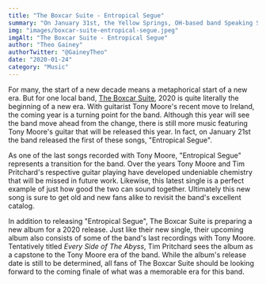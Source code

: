```yaml
---
title: "The Boxcar Suite - Entropical Segue"
summary: "On January 31st, the Yellow Springs, OH-based band Speaking Suns released their newest album Terrestrial Year"
img: "images/boxcar-suite-entropical-segue.jpeg"
imgAlt: "The Boxcar Suite - Entropical Segue"
author: "Theo Gainey"
authorTwitter: "@GaineyTheo"
date: "2020-01-24"
category: "Music"
---
```


For many, the start of a new decade means a metaphorical start of a new era. But for one local band, [The Boxcar Suite](https://www.facebook.com/theboxcarsuite/), 2020 is quite literally the beginning of a new era. With guitarist Tony Moore's recent move to Ireland, the coming year is a turning point for the band. Although this year will see the band move ahead from the change, there is still more music featuring Tony Moore's guitar that will be released this year. In fact, on January 21st the band released the first of these songs, "Entropical Segue".

As one of the last songs recorded with Tony Moore, "Entropical Segue" represents a transition for the band. Over the years Tony Moore and Tim Pritchard's respective guitar playing have developed undeniable chemistry that will be missed in future work. Likewise, this latest single is a perfect example of just how good the two can sound together. Ultimately this new song is sure to get old and new fans alike to revisit the band's excellent catalog.

In addition to releasing "Entropical Segue", The Boxcar Suite is preparing a new album for a 2020 release. Just like their new single, their upcoming album also consists of some of the band's last recordings with Tony Moore. Tentatively titled *Every Side of The Abyss*, Tim Pritchard sees the album as a capstone to the Tony Moore era of the band. While the album's release date is still to be determined, all fans of The Boxcar Suite should be looking forward to the coming finale of what was a memorable era for this band.
